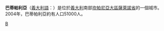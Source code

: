 {{Infobox CityIT |
  img_coa           =Battipaglia Stemma.gif|
  official_name              = 巴蒂帕利亞<br />Comune di Battipaglia|
  mapx=40.6|mapy=14.984|
  name=巴蒂帕利亞|
  region            = [[坎帕尼亞|坎帕尼亞]] |
  province          = [[薩萊諾省|薩萊諾省]] |
  elevation_m          = |
  area_total_km2   = 56|
  population_as_of  = 2004年12月31日|
  population_total = 50,958|
  population_density_km2 = 910|
  timezone          = [[欧洲中部时间|CET]]、[[UTC|UTC]]+1 |
  coordinates       = {{coord|40|37|N|14|59|E}}|
    telephone         = 0828|
  postalcode        = 84091|
  gentilic          = |
    website           = [http://www.comune.battipaglia.sa.it/] |
}}
'''巴蒂帕利亞'''（[[義大利語|義大利語]]：'''{{lang|it|Battipaglia}}'''）是位於[[義大利|義大利]]南部[[坎帕尼亞大區|坎帕尼亞大區]][[薩萊諾省|薩萊諾省]]的一個城市。2004年，巴蒂帕利亞約有人口51000人。

{{薩萊諾省市鎮}}

{{Authority control}}
{{DEFAULTSORT:Battipaglia}}
[[Category:萨莱诺省市镇|B]]